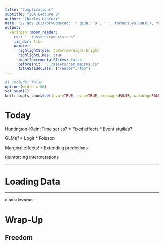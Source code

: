 ```yaml
---
title: "Complications"
subtitle: "IQA Lecture 8"
author: "Charles Lanfear"
date: "22 Nov 2023<br>Updated: `r gsub(' 0', ' ', format(Sys.Date(), format='%d %b %Y'))`"
output:
  xaringan::moon_reader:
    css: "../assets/cam-css.css"
    lib_dir: libs
    nature:
      highlightStyle: tomorrow-night-bright
      highlightLines: true
      countIncrementalSlides: false
      beforeInit: "../assets/cam_macros.js"
      titleSlideClass: ["center","top"]
---
```


```r
#| include: false
options(width = 68)
set.seed(7)
knitr::opts_chunk$set(eval=TRUE, echo=TRUE, message=FALSE, warning=FALSE, dev = "svg", fig.height = 4)
```


# Today

Huntington-Klein: Time series?
* Fixed effects
* Event studies?

GLMs?
* Logit
* Poisson

Marginal effects!
* Extending predictions


Reinforcing interpretations

---

# Loading Data



---
class: inverse

# Wrap-Up

## Freedom
